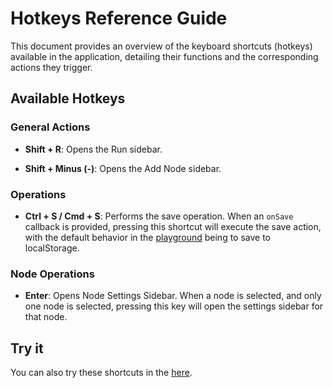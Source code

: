 # Hotkeys Reference Guide

This document provides an overview of the keyboard shortcuts (hotkeys) available in the application, detailing their functions and the corresponding actions they trigger.

## Available Hotkeys

### General Actions

- **Shift + R**: Opens the Run sidebar.

- **Shift + Minus (-)**: Opens the Add Node sidebar.

### Operations

- **Ctrl + S / Cmd + S**: Performs the save operation. When an `onSave` callback is provided, pressing this shortcut will execute the save action, with the default behavior in the [playground](/playground) being to save to localStorage.

### Node Operations

- **Enter**: Opens Node Settings Sidebar. When a node is selected, and only one node is selected, pressing this key will open the settings sidebar for that node.

## Try it

You can also try these shortcuts in the [here](/playground).
